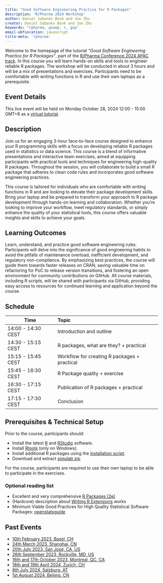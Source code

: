 ```yaml
---
title: "Good Software Engineering Practice for R Packages"
description: 'R/Pharma 2024 Workshop'
author: Daniel Sabanés Bové and Joe Zhu
creator: Daniel Sabanés Bové and Joe Zhu
keywords: "rpharma, gswep, r, gxp"
email-obfuscation: javascript
title-meta: 'rpharma'
---
```


```{=html}
<!--
Creators (initial authors):
- Daniel Sabanes Bove, https://github.com/danielinteractive/ and www.linkedin.com/in/danielsabanesbove/
- Friedrich Pahlke, https://github.com/fpahlke/ and www.linkedin.com/in/pahlke/
- Kevin Kunzmann, https://github.com/kkmann/ and https://www.linkedin.com/in/kevin-kunzmann-6486a11bb/
- Liming Li, https://github.com/clarkliming
- Joe Zhu, https://github.com/shajoezhu and http://www.linkedin.com/in/joe-zhu-464b5818
- Shuang Li, https://github.com/shuangli22
- Doug Kelkhoff, https://github.com/dgkf and https://www.linkedin.com/in/doug-kelkhoff/
- Philippe Boileau, https://github.com/philboileau and https://www.linkedin.com/in/philippe-boileau-773270205/
- Lukas A. Widmer, https://github.com/luwidmer and https://www.linkedin.com/in/lukas-widmer-37800b9b/
- Michael Mayer, https://www.linkedin.com/in/drmichaelmayer/

The current version was edited by
- Daniel Sabanes Bove, https://github.com/danielinteractive/ and www.linkedin.com/in/danielsabanesbove/
- Joe Zhu, https://github.com/shajoezhu and http://www.linkedin.com/in/joe-zhu-464b5818

License: This work is licensed under the Creative Commons Attribution-ShareAlike 4.0 International License.
To view a copy of this license, visit http://creativecommons.org/licenses/by-sa/4.0/.
The source files are hosted at https://github.com/openpharma/workshop-r-swe-rinpharma-2024, which is forked from and a subset of the original version at https://github.com/RCONIS/user2024-tutorial-gswep.

Important: To use this work you must provide the name of the creators (initial authors), a link to the material, a link to the license, and indicate if changes were made.
-->
```

Welcome to the homepage of the tutorial *"Good Software Engineering Practice for R Packages"*, part of the [R/Pharma Conference 2024 APAC track](https://rinpharma.com/post/2024-07-17-apac-track/). In this course you will learn hands-on skills and tools to engineer reliable R packages. The workshop will be conducted in about 3 hours and will be a mix of presentations and exercises. Participants need to be comfortable with writing functions in R and use their own laptops as a prerequisite.

## Event Details

This live event will be held on Monday October 28, 2024 12:00 - 15:00 GMT+8 as a [virtual tutorial](https://events.zoom.us/ev/AvobJEOTVwkUnH6_TgLZDZJauk4dxfm5jCG8JFNN9zukOcsVLvTN~AmO5XY5HRBcxkKG6Hga1aXZaYtpBSER6jHms1seP-NNOA0dhcQZUGJ2NWg).

## Description

Join us for an engaging 3-hour face-to-face course designed to enhance your R programming skills with a focus on developing reliable R packages used in statistics or data science. This course is a blend of informative presentations and interactive team exercises, aimed at equipping participants with practical tools and techniques for engineering high-quality R packages. Throughout the session, you will collaborate to build a small R package that adheres to clean code rules and incorporates good software engineering practices.

This course is tailored for individuals who are comfortable with writing functions in R and are looking to elevate their package development skills. Bring your laptop and be prepared to transform your approach to R package development through hands-on learning and collaboration. Whether you're looking to improve your workflow, meet regulatory standards, or simply enhance the quality of your statistical tools, this course offers valuable insights and skills to achieve your goals.

## Learning Outcomes

Learn, understand, and practice good software engineering rules. Participants will delve into the significance of good engineering habits to avoid the pitfalls of maintenance overload, inefficient development, and regulatory non-compliance. By emphasizing best practices, the course will guide them towards faster releases on CRAN, saving valuable time on refactoring for PoC to release version transitions, and fostering an open environment for community contributions on GitHub. All course materials, including R scripts, will be shared with participants via GitHub, providing easy access to resources for continued learning and application beyond the course.

## Schedule

| Time               | Topic                                        |
|--------------------|:---------------------------------------------|
| 14:00 - 14:30 CEST | Introduction and outline                     |
| 14:30 - 15:15 CEST | R packages, what are they? + practical       |
| 15:15 - 15:45 CEST | Workflow for creating R packages + practical |
| 15:45 - 16:30 CEST | R Package quality + exercise                 |
| 16:30 - 17:15 CEST | Publication of R packages + practical        |
| 17:15 - 17:30 CEST | Conclusion                                   |

## Prerequisites & Technical Setup

Prior to the course, participants should:

-   Install the latest [R](https://www.r-project.org/) and [RStudio](https://posit.co/download/rstudio-desktop/) software.
-   Install [Rtools](https://cran.r-project.org/bin/windows/Rtools/rtools43/rtools.html) (only on Windows).
-   Install additional R packages using the [installation script](slides/download/install.R).
-   Download and extract [simulatr.zip](slides/download/simulatr.zip)

For the course, participants are required to use their own laptop to be able to participate in the exercises.

### Optional reading list

-   Excellent and very comprehensive [R Packages (2e)](https://r-pkgs.org/)
-   (Hardcore) description about [Writing R Extensions](https://cran.r-project.org/doc/manuals/R-exts.html) works
-   Minimum Viable Good Practices for High Quality Statistical Software Packages: [openstatsguide](https://www.openstatsware.org/guide.html)

## Past Events

-   [10th February 2023, Basel, CH](https://kkmann.github.io/workshop-r-swe/)
-   [24th March 2023, Shanghai, CN](https://openpharma.github.io/workshop-r-swe/)
-   [20th July 2023, San José, CA, US](https://openpharma.github.io/workshop-r-swe-sf/)
-   [26th September 2023, Rockville, MD, US](https://openpharma.github.io/workshop-r-swe-md/)
-   [16th and 17th October 2023, Montreal, QC, CA](https://openpharma.github.io/workshop-r-swe-mtl/)
-   [18th and 19th April 2024, Zurich, CH](https://rconis.github.io/workshop-r-swe-zrh/)
-   [8th July 2024, Salzburg, AT](https://rconis.github.io/user2024-tutorial-gswep/)
-   [1st August 2024, Beijing, CN](https://kkmann.github.io/workshop-r-swe/)
